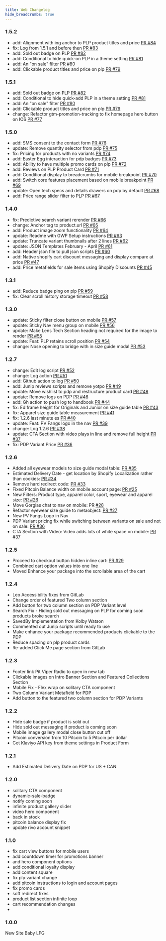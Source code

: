 ```yaml
---
title: Web Changelog
hide_breadcrumbs: true
---
```



### 1.5.2

- add: Alignment with ing anchor to PLP product titles and price [PR #84](https://github.com/pitviper69/osLXIX/pull/84)
- fix: Log from 1.5.1 and before then [PR #83](https://github.com/pitviper69/osLXIX/pull/83)
- add: Sold out badge on PLP [PR #82](https://github.com/pitviper69/osLXIX/pull/82)
- add: Conditional to hide quick-on PLP in a theme setting [PR #81](https://github.com/pitviper69/osLXIX/pull/81)
- add: An "on sale" filter [PR #80](https://github.com/pitviper69/osLXIX/pull/80)
- add: Clickable product titles and price on plp [PR #79](https://github.com/pitviper69/osLXIX/pull/79)


### 1.5.1

- add: Sold out badge on PLP [PR #82](https://github.com/pitviper69/osLXIX/pull/82)
- add: Conditional to hide quick-add PLP in a theme setting [PR #81](https://github.com/pitviper69/osLXIX/pull/81)
- add: An "on sale" filter [PR #80](https://github.com/pitviper69/osLXIX/pull/80)
- add: Clickable product titles and price on plp [PR #79](https://github.com/pitviper69/osLXIX/pull/79)
- change: Refactor gtm-promotion-tracking to fix homepage hero button on IOS [PR #77](https://github.com/pitviper69/osLXIX/pull/77)

### 1.5.0

- add: SMS consent to the contact form [PR #76](https://github.com/pitviper69/osLXIX/pull/76)
- update: Remove quantity selector from pdp [PR #75](https://github.com/pitviper69/osLXIX/pull/75)
- fix: Pricing for products with no variants [PR #74](https://github.com/pitviper69/osLXIX/pull/74)
- add: Easter Egg interaction for pdp badges [PR #73](https://github.com/pitviper69/osLXIX/pull/73)
- add: Ability to have multiple promo cards on plp [PR #72](https://github.com/pitviper69/osLXIX/pull/72)
- add: Reviews on PLP Product Card [PR #71](https://github.com/pitviper69/osLXIX/pull/71)
- add: Conditional display to breadcrumbs for mobile breakpoint [PR #70](https://github.com/pitviper69/osLXIX/pull/70)
- add: Switch core features placement based on mobile breakpoint [PR #69](https://github.com/pitviper69/osLXIX/pull/69)
- update: Open tech specs and details drawers on pdp by default [PR #68](https://github.com/pitviper69/osLXIX/pull/68)
- add: Price range slider filter to PLP [PR #67](https://github.com/pitviper69/osLXIX/pull/67)


### 1.4.0

- fix: Predictive search variant rerender [PR #66](https://github.com/pitviper69/osLXIX/pull/66)
- change: Anchor tag to product.url [PR #65](https://github.com/pitviper69/osLXIX/pull/65)
- add: Product image zoom functionality [PR #64](https://github.com/pitviper69/osLXIX/pull/64)
- update: Readme with GWP Setup instructions [PR #63](https://github.com/pitviper69/osLXIX/pull/63)
- update: Truncate variant thumbnails after 2 lines [PR #62](https://github.com/pitviper69/osLXIX/pull/62)
- update: JSON Templates February - April [PR #61](https://github.com/pitviper69/osLXIX/pull/61)
- add: Header json file to pull json scripts [PR #60](https://github.com/pitviper69/osLXIX/pull/60)
- add: Native shopify cart discount messaging and display compare at price [PR #47](https://github.com/pitviper69/osLXIX/pull/47)
- add: Price metafields for sale items using Shopify Discounts [PR #45](https://github.com/pitviper69/osLXIX/pull/45)


### 1.3.1

- add: Reduce badge ping on plp [PR #59](https://github.com/pitviper69/osLXIX/pull/59)
- fix: Clear scroll history storage timeout [PR #58](https://github.com/pitviper69/osLXIX/pull/58)

### 1.3.0

- update: Sticky filter close button on mobile [PR #57](https://github.com/pitviper69/osLXIX/pull/57)
- update: Sticky Nav menu group on mobile [PR #56](https://github.com/pitviper69/osLXIX/pull/56)
- update: Make Lens Tech Section heading not required for the image to render [PR #55](https://github.com/pitviper69/osLXIX/pull/55)
- update: Feat: PLP retains scroll position [PR #54](https://github.com/pitviper69/osLXIX/pull/54)
- change: Nose opening to bridge with in size guide modal [PR #53](https://github.com/pitviper69/osLXIX/pull/53)


### 1.2.7

- change: Edit log script [PR #52](https://github.com/pitviper69/osLXIX/pull/52)
- change: Log action [PR #51](https://github.com/pitviper69/osLXIX/pull/51)
- add: Github action to log [PR #50](https://github.com/pitviper69/osLXIX/pull/50)
- add: Junip reviews scripts and remove yotpo [PR #49](https://github.com/pitviper69/osLXIX/pull/49)
- update: Move wishlist to pdp and restructure product card [PR #48](https://github.com/pitviper69/osLXIX/pull/48)
- update: Remove logs on PDP [PR #46](https://github.com/pitviper69/osLXIX/pull/46)
- add: Gh action to push log to handbook [PR #44](https://github.com/pitviper69/osLXIX/pull/44)
- fix: Ed frame height for Originals and Junior on size guide table [PR #43](https://github.com/pitviper69/osLXIX/pull/43)
- fix: Apparel size guide table measurement [PR #41](https://github.com/pitviper69/osLXIX/pull/41)
- fix: 1.2.6 last minute es [PR #40](https://github.com/pitviper69/osLXIX/pull/40)
- update: Feat: PV Fangs logo in the nav [PR #39](https://github.com/pitviper69/osLXIX/pull/39)
- change: Log 1.2.6 [PR #38](https://github.com/pitviper69/osLXIX/pull/38)
- update: CTA Section with video plays in line and remove full height [PR #37](https://github.com/pitviper69/osLXIX/pull/37)
- fix: PDP Variant Price [PR #36](https://github.com/pitviper69/osLXIX/pull/36)

### 1.2.6 
- Added all eyewear models to size guide modal table: [PR #35](https://github.com/pitviper69/osLXIX/pull/35)
- Estimated Delivery Date - get location by Shopify Localization rather than cookies: [PR #34](https://github.com/pitviper69/osLXIX/pull/34)
- Remove hard redirect code: [PR #33](https://github.com/pitviper69/osLXIX/pull/33)
- Fixed Pitcoin Balance width on mobile account page: [PR #25](https://github.com/pitviper69/osLXIX/pull/25)
- New Filters: Product type, apparel color, sport, eyewear and apparel size: [PR #26](https://github.com/pitviper69/osLXIX/pull/26)
- Move Gorgias chat to nav on mobile: PR [#28](https://github.com/pitviper69/osLXIX/pull/28)
- Refactor eyewear size guide to metaobject: [PR #27](https://github.com/pitviper69/osLXIX/pull/27)
- New PV Fangs Logo in Nav
- PDP Variant pricing fix while switching between variants on sale and not on sale: [PR #36](https://github.com/pitviper69/osLXIX/pull/36)
- CTA Section with Video: Video adds lots of white space on mobile: [PR #37](https://github.com/pitviper69/osLXIX/pull/37)

### 1.2.5
- Proceed to checkout button hidden inline cart: [PR #29](https://github.com/pitviper69/osLXIX/pull/29)
- Combined cart option values into one line
- Moved Enhance your package into the scrollable area of the cart


### 1.2.4
- Leo Accessibility fixes from GitLab
- Change order of featured Two column section
- Add button for two column section on PDP Variant level
- Search Fix - Hiding sold out messaging on PLP for coming soon products broke search
- SavedBy Implementation from Kolby Watson
- Commented out Junip scripts until ready to use
- Make enhance your package recommended products clickable to the PDP
- Reduce spacing on plp product cards
- Re-added Click Me page section from GitLab

### 1.2.3
- Footer link Pit Viper Radio to open in new tab
- Clickable images on Intro Banner Section and Featured Collections Section
- Mobile Fix - Flex wrap on solitary CTA component
- Two Column Variant Metafield for PDP
- Add button to the featured two column section for PDP Variants

### 1.2.2
- Hide sale badge if product is sold out
- Hide sold out messaging if product is coming soon
- Mobile image gallery modal close button cut off
- Pitcoin conversion from 10 Pitcoin to 5 Pitcoin per dollar
- Get Klaviyo API key from theme settings in Product Form

### 1.2.1
- Add Estimated Delivery Date on PDP for US + CAN

### 1.2.0
- solitary CTA component
- dynamic-sale-badge
- notify coming soon
- infinite product gallery slider
- video hero component
- back in stock
- pitcoin balance display fix
- update rivo account snippet

### 1.1.0
- fix cart view buttons for mobile users
- add countdown timer for promotions banner
-  and hero component options
- add conditional loyalty display
- add content square
- fix plp variant change
- add pitcoin instructions to login and account pages
- fix promo cards
- soft redirect fixes
- product list section infinite loop
- cart recommendation changes
- 

### 1.0.0
New Site Baby LFG
